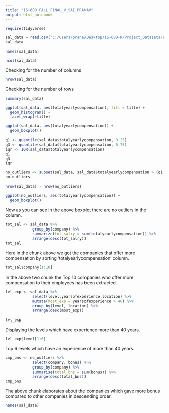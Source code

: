 ```yaml
---
title: "IS-680_FALL_FINAL_V_SAI_PRANAV"
output: html_notebook
---
```


```r
require(tidyverse)
```


```r
sal_data = read.csv('C:/Users/prana/Desktop/IS-680-R/Project_Datasets/Levels_Fyi_Salary_Data.csv')
sal_data
```

```r
names(sal_data)
```


```r
ncol(sal_data)
```
Checking for the number of columns

```r
nrow(sal_data)
```
Checking for the number of rows

```r
summary(sal_data)
```

```r
ggplot(sal_data, aes(totalyearlycompensation), fill = title) +
  geom_histogram() +
  facet_wrap(~title)
```

```r
ggplot(sal_data, aes(totalyearlycompensation)) +
  geom_boxplot()
```

```r
q1 <- quantile(sal_data$totalyearlycompensation, 0.25)
q3 <- quantile(sal_data$totalyearlycompensation, 0.75)
iqr <- IQR(sal_data$totalyearlycompensation)
q1
q3
iqr
```


```r
no_outliers <- subset(sal_data, sal_data$totalyearlycompensation > (q1 - 1.5*iqr) & sal_data$totalyearlycompensation < (q3 + 1.5*iqr))
no_outliers
```

```r
nrow(sal_data) - nrow(no_outliers)
```


```r
ggplot(no_outliers, aes(totalyearlycompensation)) +
  geom_boxplot()
```
Now as you can see in the above boxplot there are no outliers in the column.


```r
tot_sal <- sal_data %>%
            group_by(company) %>%
            summarize(tot_salry = sum(totalyearlycompensation)) %>%
            arrange(desc(tot_salry))
tot_sal
```
Here in the chunk above we got the companies that offer more compensation by sorting 'totalyearlycompensation' column.

```r
tot_sal$company[1:10]
```
In the above two chunk the Top 10 companies who offer more compensation to their employees has been extracted.

```r
lvl_exp <- sal_data %>%
            select(level,yearsofexperience,location) %>%
            mutate(most_exp = yearsofexperience > 40) %>%
            group_by(level, location) %>%
            arrange(desc(most_exp))
            
lvl_exp
```
Displaying the levels which have experience more than 40 years.

```r
lvl_exp$level[1:6]
```
Top 6 levels which have an experience of more than 40 years.


```r
cmp_bns <- no_outliers %>%
            select(company, bonus) %>%
            group_by(company) %>%
            summarise(total_bns = sum(bonus)) %>%
            arrange(desc(total_bns))
cmp_bns
```
The above chunk elaborates about the companies which gave more bonus compared to other companies in descending order.



```r
names(sal_data)
```












